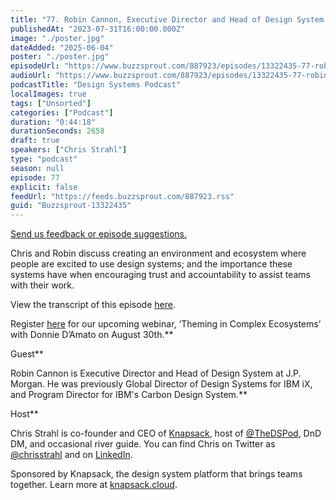 ```yaml
---
title: "77. Robin Cannon, Executive Director and Head of Design System at J.P. Morgan: Creating an environment that encourages and builds trust with design systems"
publishedAt: "2023-07-31T16:00:00.000Z"
image: "./poster.jpg"
dateAdded: "2025-06-04"
poster: "./poster.jpg"
episodeUrl: "https://www.buzzsprout.com/887923/episodes/13322435-77-robin-cannon-executive-director-and-head-of-design-system-at-j-p-morgan-creating-an-environment-that-encourages-and-builds-trust-with-design-systems.mp3"
audioUrl: "https://www.buzzsprout.com/887923/episodes/13322435-77-robin-cannon-executive-director-and-head-of-design-system-at-j-p-morgan-creating-an-environment-that-encourages-and-builds-trust-with-design-systems.mp3"
podcastTitle: "Design Systems Podcast"
localImages: true
tags: ["Unsorted"]
categories: ["Podcast"]
duration: "0:44:18"
durationSeconds: 2658
draft: true
speakers: ["Chris Strahl"]
type: "podcast"
season: null
episode: 77
explicit: false
feedUrl: "https://feeds.buzzsprout.com/887923.rss"
guid: "Buzzsprout-13322435"
---
```

[Send us feedback or episode suggestions.](https://www.buzzsprout.com/twilio/text_messages/887923/open_sms)

Chris and Robin discuss creating an environment and ecosystem where people are excited to use design systems; and the importance these systems have when encouraging trust and accountability to assist teams with their work.  
  
View the transcript of this episode [here](https://docs.google.com/document/d/1XLVxOp5USYe8vqMtkkPMNSU7k7RgZqx0/edit).  
  
Register [here](https://knapsack-cloud.zoom.us/webinar/register/WN_mT0yPVrNSXOKRH8xrW8ZMg) for our upcoming webinar, ‘Theming in Complex Ecosystems’ with Donnie D’Amato on August 30th.**  
  
Guest**

Robin Cannon is Executive Director and Head of Design System at J.P. Morgan. He was previously Global Director of Design Systems for IBM iX, and Program Director for IBM's Carbon Design System.**  
  
Host**

Chris Strahl is co-founder and CEO of [Knapsack](https://www.knapsack.cloud/), host of [@TheDSPod](https://twitter.com/thedspod), DnD DM, and occasional river guide. You can find Chris on Twitter as [@chrisstrahl](https://twitter.com/chrisstrahl) and on [LinkedIn](https://www.linkedin.com/in/chrisstrahl/).  
  
Sponsored by Knapsack, the design system platform that brings teams together. Learn more at [knapsack.cloud](https://www.knapsack.cloud/?utm_source=podcast).
